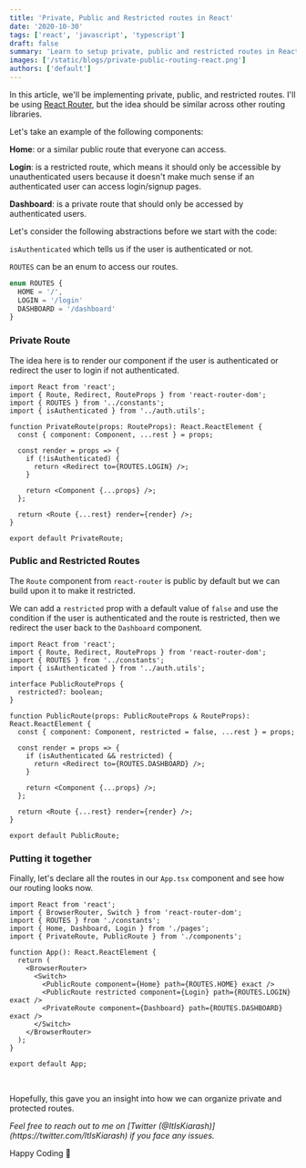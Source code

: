 ```yaml
---
title: 'Private, Public and Restricted routes in React'
date: '2020-10-30'
tags: ['react', 'javascript', 'typescript']
draft: false
summary: 'Learn to setup private, public and restricted routes in React'
images: ['/static/blogs/private-public-routing-react.png']
authors: ['default']
---
```


In this article, we'll be implementing private, public, and restricted routes. I'll be using [React Router](https://reactrouter.com/web/guides/quick-start), but the idea should be similar across other routing libraries.

Let's take an example of the following components:

<b>Home</b>: or a similar public route that everyone can access.

<b>Login</b>: is a restricted route, which means it should only be accessible by
unauthenticated users because it doesn't make much sense if an authenticated
user can access login/signup pages.

<b>Dashboard</b>: is a private route that should only be accessed by
authenticated users.

Let's consider the following abstractions before we start with the code:

`isAuthenticated` which tells us if the user is authenticated or not.

`ROUTES` can be an enum to access our routes.

```ts
enum ROUTES {
  HOME = '/',
  LOGIN = '/login'
  DASHBOARD = '/dashboard'
}
```

### Private Route

The idea here is to render our component if the user is authenticated or redirect the user to login if not authenticated.

```tsx
import React from 'react';
import { Route, Redirect, RouteProps } from 'react-router-dom';
import { ROUTES } from '../constants';
import { isAuthenticated } from '../auth.utils';

function PrivateRoute(props: RouteProps): React.ReactElement {
  const { component: Component, ...rest } = props;

  const render = props => {
    if (!isAuthenticated) {
      return <Redirect to={ROUTES.LOGIN} />;
    }

    return <Component {...props} />;
  };

  return <Route {...rest} render={render} />;
}

export default PrivateRoute;
```

### Public and Restricted Routes

The `Route` component from `react-router` is public by default but we can build upon it to make it restricted.

We can add a `restricted` prop with a default value of `false` and use the condition if the user is authenticated and the route is restricted, then we redirect the user back to the `Dashboard` component.

```tsx
import React from 'react';
import { Route, Redirect, RouteProps } from 'react-router-dom';
import { ROUTES } from '../constants';
import { isAuthenticated } from '../auth.utils';

interface PublicRouteProps {
  restricted?: boolean;
}

function PublicRoute(props: PublicRouteProps & RouteProps): React.ReactElement {
  const { component: Component, restricted = false, ...rest } = props;

  const render = props => {
    if (isAuthenticated && restricted) {
      return <Redirect to={ROUTES.DASHBOARD} />;
    }

    return <Component {...props} />;
  };

  return <Route {...rest} render={render} />;
}

export default PublicRoute;
```

### Putting it together

Finally, let's declare all the routes in our `App.tsx` component and see how our routing looks now.

```tsx
import React from 'react';
import { BrowserRouter, Switch } from 'react-router-dom';
import { ROUTES } from './constants';
import { Home, Dashboard, Login } from './pages';
import { PrivateRoute, PublicRoute } from './components';

function App(): React.ReactElement {
  return (
    <BrowserRouter>
      <Switch>
        <PublicRoute component={Home} path={ROUTES.HOME} exact />
        <PublicRoute restricted component={Login} path={ROUTES.LOGIN} exact />
        <PrivateRoute component={Dashboard} path={ROUTES.DASHBOARD} exact />
      </Switch>
    </BrowserRouter>
  );
}

export default App;
```

<br />

Hopefully, this gave you an insight into how we can organize private and protected routes.

<i>
  Feel free to reach out to me on [Twitter
  (@ItIsKiarash)](https://twitter.com/ItIsKiarash) if you face any issues.
</i>

Happy Coding 🎉
